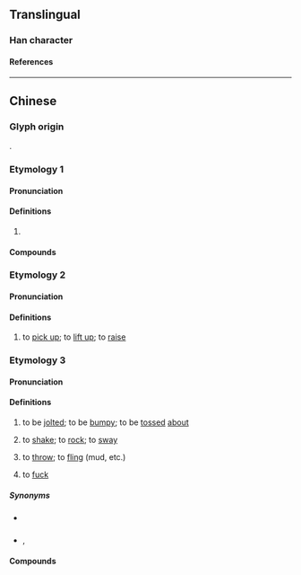 {{character info}}
==Translingual==

===Han character===
{{Han char|rn=64|rad=手|as=11|sn=14|four=53050|canj=QIHF|ids=⿰扌戚}}

====References====
{{Han ref|kx=0452.010|dkj=12640|dj=0802.050|hdz=31944.020|uh=6475}}

----

==Chinese==

===Glyph origin===
{{Han etym}}
{{Han compound|扌|t1=hand|戚|ls=psc|c1=s|c2=p}}.

===Etymology 1===
{{zh-forms}}

====Pronunciation====
{{zh-pron
|m=shè
|c=saak3
|mc=y
|oc=y
|cat=
}}

====Definitions====
{{zh-hanzi}}

# {{rfdef|zh}}

====Compounds====
{{zh-der|摵摵}}

===Etymology 2===
{{zh-forms|alt=戚}}

====Pronunciation====
{{zh-pron
|c=cik1
|cat=v
}}

====Definitions====
{{zh-hanzi}}

# {{lb|zh|Cantonese}} to [[pick up]]; to [[lift up]]; to [[raise]]

===Etymology 3===
{{zh-forms|alt=䟉,踔,切}}

====Pronunciation====
{{zh-pron
|mn=xm,zz,tw:chhe̍k/qz,ph:chhia̍k
|cat=v
}}

====Definitions====
{{zh-hanzi}}

# {{lb|zh|Hokkien}} to be [[jolt]]ed; to be [[bumpy]]; to be [[tossed]] [[about]]
# {{lb|zh|Hokkien}} to [[shake]]; to [[rock]]; to [[sway]]
# {{lb|zh|Hokkien}} to [[throw]]; to [[fling]] (mud, etc.)
# {{lb|zh|Philippines|_|Hokkien|vulgar}} to [[fuck]]

=====Synonyms=====
* {{s|to be jolted}} {{zh-l|顛簸}}
* {{s|to shake}} {{zh-l|搖晃}}, {{zh-l|搖蕩}}

====Compounds====
{{zh-der|摵仔|摵齊|摵麵|麵摵|對摵|摵仔麵|超摵|撨摵|麵摵仔}}